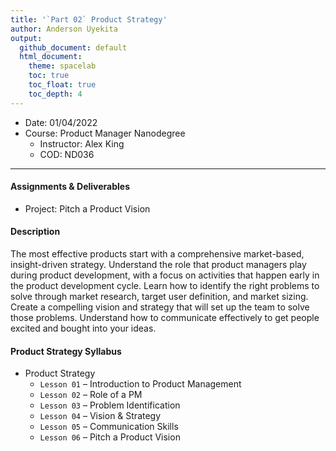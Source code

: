 ```yaml
---
title: '`Part 02` Product Strategy'
author: Anderson Uyekita
output:
  github_document: default
  html_document:
    theme: spacelab
    toc: true
    toc_float: true
    toc_depth: 4
---
```


* Date: 01/04/2022
* Course: Product Manager Nanodegree
    * Instructor: Alex King
    * COD: ND036

--------------------------------------------------------------------------------

#### Assignments & Deliverables

* Project: Pitch a Product Vision


#### Description

The most effective products start with a comprehensive market-based, insight-driven strategy. Understand the role that product managers play during product development, with a focus on activities that happen early in the product development cycle. Learn how to identify the right problems to solve through market research, target user definition, and market sizing. Create a compelling vision and strategy that will set up the team to solve those problems. Understand how to communicate effectively to get people excited and bought into your ideas.


#### Product Strategy Syllabus

* Product Strategy
    * `Lesson 01` -- Introduction to Product Management
    * `Lesson 02` -- Role of a PM
    * `Lesson 03` -- Problem Identification
    * `Lesson 04` -- Vision & Strategy
    * `Lesson 05` -- Communication Skills
    * `Lesson 06` -- Pitch a Product Vision